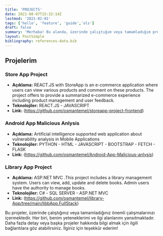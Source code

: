 ```yaml
---
title: 'PROJECTS'
date: 2021-08-07T15:32:14Z
lastmod: '2021-02-01'
tags: ['hello', 'feature', 'guide','ols']
draft: false
summary: 'Merhaba! Bu alanda, üzerinde çalıştığım veya tamamladığım projeleri bulabilirsiniz. Her biri benim profesyonel ve kişisel gelişimime katkıda bulunan bu projeler, deneyimlerim ve yeteneklerim hakkında daha fazla bilgi edinmenize olanak tanır.'
layout: PostSimple
bibliography: references-data.bib
---
```


## Projelerim

<TOCInline toc={props.toc} exclude="Projelerim" toHeading={2} />

### Store App Project

- **Açıklama:** REACT.JS with StoreApp is an e-commerce application where users can view various products and comment on these products. The project offers to provide a summarized e-commerce experience including product management and user feedback. 
- **Teknolojiler:** REACT.JS - JAVASCRIPT
- **Link:** (https://github.com/osmantemel/storeapp-project-frontend)

### Android App Malicious Anlysis

- **Açıklama:** Artificial intelligence supported web application about vulnerability analysis in Mobile Applications
- **Teknolojiler:** PYTHON - HTML - JAVASCRIPT - BOOTSTRAP - FETCH - FLASK
- **Link:** (https://github.com/osmantemel/Android-App-Malicious-anlysis)

### Library App Project

- **Açıklama:** ASP.NET MVC .This project includes a library management system. Users can view, add, update and delete books. Admin users have the authority to manage books. 
- **Teknolojiler:** C# - SQL SERVER - ASP.NET MVC 
- **Link:** (https://github.com/osmantemel/library-App/tree/main/libbApp.FullStack)

Bu projeler, üzerinde çalıştığınız veya tamamladığınız önemli çalışmalarınızı içermektedir. Her biri, benim yeteneklerimi ve ilgi alanlarımı yansıtmaktadır. Daha fazla detay veya başka projeler hakkında bilgi almak için ilgili bağlantılara göz atabilirsiniz. İlginiz için teşekkür ederim!

